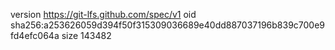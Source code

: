 version https://git-lfs.github.com/spec/v1
oid sha256:a253626059d394f50f315309036689e40dd887037196b839c700e9fd4efc064a
size 143482
